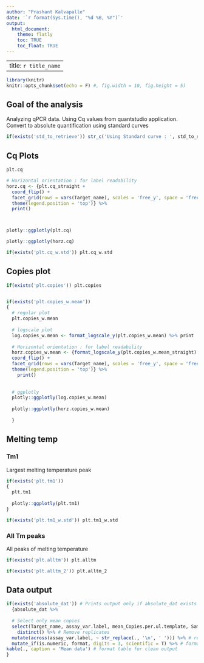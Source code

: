 ```yaml
---
author: "Prashant Kalvapalle"
date: '`r format(Sys.time(), "%d %B, %Y")`'
output: 
  html_document:
    theme: flatly
    toc: TRUE
    toc_float: TRUE
---
```


---
title: `r title_name`
---

```r
library(knitr)
knitr::opts_chunk$set(echo = F) #, fig.width = 10, fig.height = 5)
```

## Goal of the analysis

Analyzing qPCR data. Using Cq values from quantstudio application. Convert to absolute quantification using standard curves  

``` r
if(exists('std_to_retrieve')) str_c('Using Standard curve : ', std_to_retrieve)

```

## Cq Plots

``` r
plt.cq

# Horizontal orientation : for label readability
horz.cq <- {plt.cq_straight + 
  coord_flip() + 
  facet_grid(rows = vars(Target_name), scales = 'free_y', space = 'free_y') +
  theme(legend.position = 'top')} %>% 
  print()



plotly::ggplotly(plt.cq)

plotly::ggplotly(horz.cq)

if(exists('plt.cq_w.std')) plt.cq_w.std

```

## Copies plot
``` r

if(exists('plt.copies')) plt.copies


if(exists('plt.copies_w.mean')) 
{
  # regular plot
  plt.copies_w.mean
  
  # logscale plot
  log.copies_w.mean <- format_logscale_y(plt.copies_w.mean) %>% print
  
  # Horizontal orientation : for label readability
  horz.copies_w.mean <- {format_logscale_y(plt.copies_w.mean_straight) + 
  coord_flip() + 
  facet_grid(rows = vars(Target_name), scales = 'free_y', space = 'free_y') +
  theme(legend.position = 'top')} %>% 
    print()
  
  
  # ggplotly
  plotly::ggplotly(log.copies_w.mean)
  
  plotly::ggplotly(horz.copies_w.mean)
  
  }


```

## Melting temp

### Tm1

Largest melting temperature peak
```r

if(exists('plt.tm1'))
{
  plt.tm1
  
  plotly::ggplotly(plt.tm1)
}

if(exists('plt.tm1_w.std')) plt.tm1_w.std

```

### All Tm peaks

All peaks of melting temperature
```r
if(exists('plt.alltm')) plt.alltm

if(exists('plt.alltm_2')) plt.alltm_2

```

## Data output

```r

if(exists('absolute_dat')) # Prints output only if absolute_dat exists
  {absolute_dat %>% 
  
  # Select only mean copies
  select(Target_name, assay_var.label, mean_Copies.per.ul.template, Sample_category) %>% 
    distinct() %>% # Remove replicates
  mutate(across(assay_var.label, ~ str_replace(., '\n', ' '))) %>% # replace new lines with space
  mutate_if(is.numeric, format, digits = 3, scientific = T) %>% # format scientific with 2 decimal plates
kable(., caption = 'Mean data') # format table for clean output
}

```

<!-- ## Transforming data and normalization -->

<!-- 1. Select only relevant data from the results -->
<!-- 2. Data divided into 3 tibbles for each primer-pair (also called as Target) -->


<!-- 3. Ratio of Flipped/Backbone and Unflipped/backbone are calculated -->

<!-- 4. data is combined into 1 data frame -->
<!-- 5. And plotted in next section -->

<!-- ```{r} -->
<!-- # sel <- results_abs %>% select(`Sample Name`,assay_variable,`Primer pair`,Target,`Copy #`) -->
<!-- # # sel_grouped <- sel %>% group_by(Target) %>% mutate(id = 1:n()) -->
<!-- # # sel_spread <- sel_grouped %>% spread(Target,`Copy #`) -->
<!-- #  -->
<!-- #  -->
<!-- # sel_b <- sel %>% filter(Target == 'Backbone') -->
<!-- # sel_f <- sel %>% filter(Target == 'Flipped'); sel_u <- sel %>% filter(Target == 'Unflipped'); -->
<!-- #  -->
<!-- # sel_f %<>% mutate("Normalized copy #" = sel_f$`Copy #`/sel_b$`Copy #`);  -->
<!-- # sel_u %<>% mutate("Normalized copy #" = sel_u$`Copy #`/sel_b$`Copy #`); -->
<!-- #  -->
<!-- # results_ratio <- bind_rows(sel_f, sel_u)   -->
<!-- ``` -->

<!-- ## Including Plots -->

<!-- Plots here -->

<!-- ```{r pressure, echo=FALSE} -->

<!-- # plt_norm <- results_ratio %>% ggplot(aes(x = `assay_variable`, y = `Normalized copy #`, color = Target)) +   # plotting -->
<!-- #   scale_y_log10(  # logscale for y axis with tick marks -->
<!-- #     breaks = scales::trans_breaks("log10", function(x) 10^x), -->
<!-- #     labels = scales::trans_format("log10", scales::math_format(10^.x) ) -->
<!-- #   ) -->
<!-- #  -->
<!-- # plt_norm <- plt_norm + geom_point(size = 2) + -->
<!-- #     theme_classic() + scale_color_brewer(palette="Set1") +  -->
<!-- #     theme(plot.title = element_text(hjust = 0.5),axis.text.x = element_text(angle = 90, hjust = 1, vjust = .3)) +  -->
<!-- #     ggtitle(title_name) + facet_wrap(~`Sample Name`, scales = 'free_x') -->
<!-- #  -->
<!-- # print(plt_norm) -->
<!-- # ggsave('S5a_AHL flip_normalized.png') -->

<!-- ``` -->